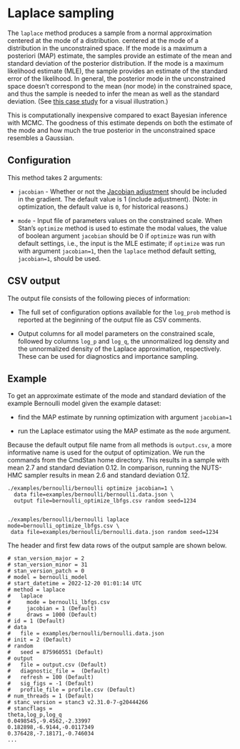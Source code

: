 # Laplace sampling

The `laplace` method produces a sample from a normal approximation
centered at the mode of a distribution.
centered at the mode of a distribution in the unconstrained space.
If the mode is a maximum a posteriori (MAP) estimate,
the samples provide an estimate of the mean and standard deviation
of the posterior distribution.
If the mode is a maximum likelihood estimate (MLE),
the sample provides an estimate of the standard error of the likelihood.
In general,  the posterior mode in the unconstrained space doesn't correspond
to the mean (nor mode) in the constrained space, and thus the sample is needed
to infer the mean as well as the standard deviation.
(See [this case study](https://avehtari.github.io/casestudies/Jacobian/jacobian.html)
for a visual illustration.)

This is computationally inexpensive compared to exact Bayesian inference with MCMC.
The goodness of this estimate depends on both the estimate of the mode
and how much the true posterior in the unconstrained space resembles a Gaussian.


## Configuration

This method takes 2 arguments:

- `jacobian` - Whether or not the
[Jacobian adjustment](https://mc-stan.org/docs/stan-users-guide/changes-of-variables.html#changes-of-variables)
should be included in the gradient. The default value is 1 (include adjustment).
(Note: in optimization, the default value is `0`, for historical reasons.)

- `mode` - Input file of parameters values on the constrained scale.
When Stan's `optimize` method is used to estimate the modal values,
the value of boolean argument `jacobian` should be 0 if `optimize` was
run with default settings, i.e., the input is the MLE estimate;
if `optimize` was run with argument `jacobian=1`, then the `laplace`
method default setting, `jacobian=1`, should be used.



## CSV output

The output file consists of the following pieces of information:

- The full set of configuration options available for the `log_prob` method is
  reported at the beginning of the output file as CSV comments.

- Output columns for all model parameters on the constrained scale,
followed by columns `log_p` and `log_q`, 
the unnormalized log density and the unnormalized density of the
Laplace approximation, respectively.
These can be used for diagnostics and importance sampling.

## Example

To get an approximate estimate of the mode and standard deviation of the
example Bernoulli model given the example dataset:

- find the MAP estimate by running optimization with argument `jacobian=1`

- run the Laplace estimator using the MAP estimate as the `mode` argument.

Because the default output file name from all methods is `output.csv`,
a more informative name is used for the output of optimization.
We run the commands from the CmdStan home directory.
This results in a sample with mean 2.7 and standard deviation 0.12.
In comparison, running the NUTS-HMC sampler results in mean 2.6 and standard deviation 0.12.


```
./examples/bernoulli/bernoulli optimize jacobian=1 \
  data file=examples/bernoulli/bernoulli.data.json \
  output file=bernoulli_optimize_lbfgs.csv random seed=1234


./examples/bernoulli/bernoulli laplace mode=bernoulli_optimize_lbfgs.csv \
 data file=examples/bernoulli/bernoulli.data.json random seed=1234
```

The header and first few data rows of the output sample are shown below.

```
# stan_version_major = 2
# stan_version_minor = 31
# stan_version_patch = 0
# model = bernoulli_model
# start_datetime = 2022-12-20 01:01:14 UTC
# method = laplace
#   laplace
#     mode = bernoulli_lbfgs.csv
#     jacobian = 1 (Default)
#     draws = 1000 (Default)
# id = 1 (Default)
# data
#   file = examples/bernoulli/bernoulli.data.json
# init = 2 (Default)
# random
#   seed = 875960551 (Default)
# output
#   file = output.csv (Default)
#   diagnostic_file =  (Default)
#   refresh = 100 (Default)
#   sig_figs = -1 (Default)
#   profile_file = profile.csv (Default)
# num_threads = 1 (Default)
# stanc_version = stanc3 v2.31.0-7-g20444266
# stancflags = 
theta,log_p,log_q
0.0498545,-9.4562,-2.33997
0.182898,-6.9144,-0.0117349
0.376428,-7.18171,-0.746034
...
```

